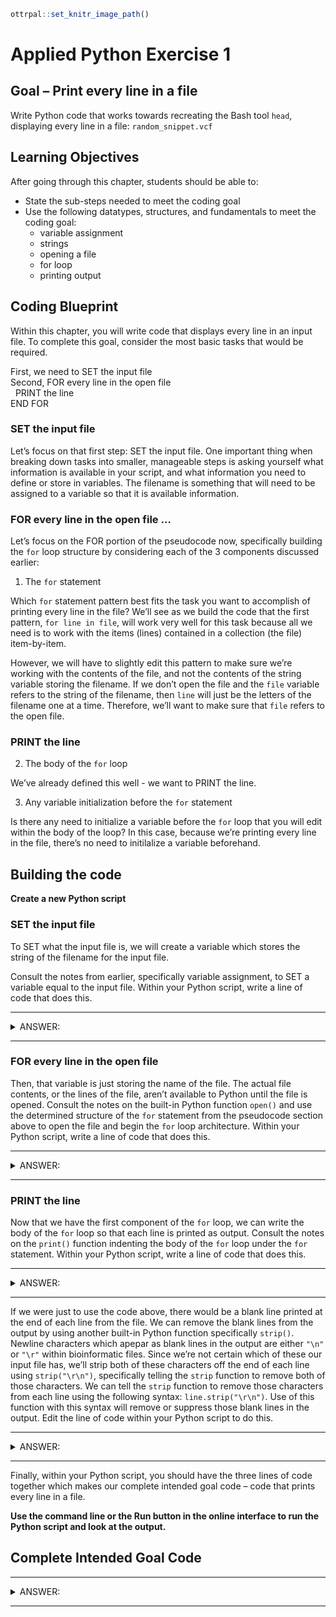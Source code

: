 ```r
ottrpal::set_knitr_image_path()
```

# Applied Python Exercise 1

## Goal -- Print every line in a file

Write Python code that works towards recreating the Bash tool `head`, displaying every line in a file: `random_snippet.vcf`

## Learning Objectives

After going through this chapter, students should be able to: 

* State the sub-steps needed to meet the coding goal
* Use the following datatypes, structures, and fundamentals to meet the coding goal:
  * variable assignment
  * strings
  * opening a file
  * for loop
  * printing output

## Coding Blueprint

Within this chapter, you will write code that displays every line in an input file. To complete this goal, consider the most basic tasks that would be required.

First, we need to SET the input file<br />
Second, FOR every line in the open file<br />
&nbsp;&nbsp;PRINT the line<br />
END FOR<br />

### SET the input file

Let's focus on that first step: SET the input file. One important thing when breaking down tasks into smaller, manageable steps is asking yourself what information is available in your script, and what information you need to define or store in variables. The filename is something that will need to be assigned to a variable so that it is available information. 

### FOR every line in the open file ...

Let's focus on the FOR portion of the pseudocode now, specifically building the `for` loop structure by considering each of the 3 components discussed earlier:

1. The `for` statement

  Which `for` statement pattern best fits the task you want to accomplish of printing every line in the file? We'll see as we build the code that the first pattern, `for line in file`, will work very well for this task because all we need is to work with the items (lines) contained in a collection (the file) item-by-item.
  
  However, we will have to slightly edit this pattern to make sure we're working with the contents of the file, and not the contents of the string variable storing the filename. If we don't open the file and the `file` variable refers to the string of the filename, then `line` will just be the letters of the filename one at a time. Therefore, we'll want to make sure that `file` refers to the open file.

### PRINT the line

2. The body of the `for` loop

  We've already defined this well - we want to PRINT the line.

3. Any variable initialization before the `for` statement

  Is there any need to initialize a variable before the `for` loop that you will edit within the body of the loop? In this case, because we're printing every line in the file, there's no need to initilalize a variable beforehand.

## Building the code

**Create a new Python script**

### SET the input file

To SET what the input file is, we will create a variable which stores the string of the filename for the input file.

Consult the notes from earlier, specifically variable assignment, to SET a variable equal to the input file. Within your Python script, write a line of code that does this. 

***
<details><summary> ANSWER: </summary>

```python
filename = "random_snippet.vcf"
```

</details>
***

### FOR every line in the open file

Then, that variable is just storing the name of the file. The actual file contents, or the lines of the file, aren't available to Python until the file is opened. Consult the notes on the built-in Python function `open()` and use the determined structure of the `for` statement from the pseudocode section above to open the file and begin the `for` loop architecture. Within your Python script, write a line of code that does this.

***
<details><summary> ANSWER: </summary>

```python
for line in open(filename):
```

</details>
***

### PRINT the line

Now that we have the first component of the `for` loop, we can write the body of the `for` loop so that each line is printed as output. Consult the notes on the `print()` function indenting the body of the `for` loop under the `for` statement. Within your Python script, write a line of code that does this.

***
<details><summary> ANSWER: </summary>

```python
  print(line)
```

</details>
***

If we were just to use the code above, there would be a blank line printed at the end of each line from the file. We can remove the blank lines from the output by using another built-in Python function specifically `strip()`. Newline characters which apepar as blank lines in the output are either `"\n"` or `"\r"` within bioinformatic files.  Since we're not certain which of these our input file has, we'll strip both of these characters off the end of each line using `strip("\r\n")`, specifically telling the `strip` function to remove both of those characters. We can tell the `strip` function to remove those characters from each line using the following syntax: `line.strip("\r\n")`. Use of this function with this syntax will remove or suppress those blank lines in the output. Edit the line of code within your Python script to do this.

***
<details><summary> ANSWER: </summary>

```python
  print(line.strip('\r\n'))
```

</details>
***

Finally, within your Python script, you should have the three lines of code together which makes our complete intended goal code -- code that prints every line in a file.

**Use the command line or the Run button in the online interface to run the Python script and look at the output.**

## Complete Intended Goal Code

***
<details><summary> ANSWER: </summary>

```python
filename = "random_snippet.vcf" #SET the input filename
for line in open(filename): #FOR every line in the open file
  print(line.strip('\r\n')) #PRINT the line
```

</details>
***